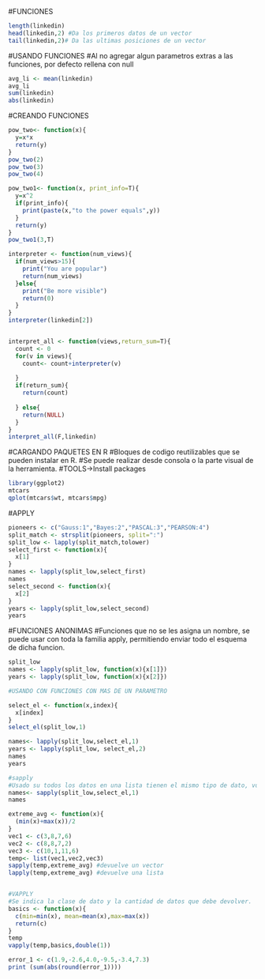#FUNCIONES

```{r}
length(linkedin)
head(linkedin,2) #Da los primeros datos de un vector
tail(linkedin,2)# Da las ultimas posiciones de un vector


```
#USANDO FUNCIONES
#Al no agregar algun parametros extras a las funciones, por defecto rellena con null
```{r}
avg_li <- mean(linkedin)
avg_li
sum(linkedin)
abs(linkedin)

```
#CREANDO FUNCIONES
```{r}
pow_two<- function(x){
  y=x*x
  return(y)
}
pow_two(2)
pow_two(3)
pow_two(4)

pow_two1<- function(x, print_info=T){
  y=x^2
  if(print_info){
    print(paste(x,"to the power equals",y))
  }
  return(y)
}
pow_two1(3,T)

interpreter <- function(num_views){
  if(num_views>15){
    print("You are popular")
    return(num_views)
  }else{
    print("Be more visible")
    return(0)
  }
}
interpreter(linkedin[2])


interpret_all <- function(views,return_sum=T){
  count <- 0
  for(v in views){
    count<- count+interpreter(v)
    
  }
  if(return_sum){
    return(count)
  
  } else{
    return(NULL)
  }
}
interpret_all(F,linkedin)
```
#CARGANDO PAQUETES EN R
#Bloques de codigo reutilizables que se pueden instalar en R.
#Se puede realizar desde consola o la parte visual de la herramienta.
#TOOLS→Install packages
```{r}
library(ggplot2)
mtcars
qplot(mtcars$wt, mtcars$mpg)
```

#APPLY
```{r}
pioneers <- c("Gauss:1","Bayes:2","PASCAL:3","PEARSON:4")
split_match <- strsplit(pioneers, split=":")
split_low <- lapply(split_match,tolower)
select_first <- function(x){
  x[1]
}
names <- lapply(split_low,select_first)
names
select_second <- function(x){
  x[2]
}
years <- lapply(split_low,select_second)
years
```


#FUNCIONES  ANONIMAS
#Funciones que no se les asigna un nombre, se puede usar con toda la familia apply, permitiendo enviar todo el esquema de dicha funcion.
```{r}
split_low
names <- lapply(split_low, function(x){x[1]})
years <- lapply(split_low, function(x){x[2]})

#USANDO CON FUNCIONES CON MAS DE UN PARAMETRO

select_el <- function(x,index){
  x[index]
}
select_el(split_low,1)

names<- lapply(split_low,select_el,1)
years <- lapply(split_low, select_el,2)
names
years

#sapply
#Usado su todos los datos en una lista tienen el mismo tipo de dato, volviendolo un vector
names<- sapply(split_low,select_el,1)
names

extreme_avg <- function(x){
  (min(x)+max(x))/2
}
vec1 <- c(3,8,7,6)
vec2 <- c(8,8,7,2)
vec3 <- c(10,1,11,6)
temp<- list(vec1,vec2,vec3)
sapply(temp,extreme_avg) #devuelve un vector
lapply(temp,extreme_avg) #devuelve una lista


#VAPPLY
#Se indica la clase de dato y la cantidad de datos que debe devolver.
basics <- function(x){
  c(min=min(x), mean=mean(x),max=max(x))
  return(c)
}
temp
vapply(temp,basics,double(1))

```

```{r}
error_1 <- c(1.9,-2.6,4.0,-9.5,-3.4,7.3)
print (sum(abs(round(error_1))))
```















